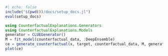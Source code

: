 ```julia
#| echo: false
include("$(pwd())/docs/setup_docs.jl")
eval(setup_docs)
```

```julia
using CounterfactualExplanations.Generators
using CounterfactualExplanations.Models
generator = CLUEGenerator()
M = fit_model(counterfactual_data, :DeepEnsemble)
ce = generate_counterfactual(x, target, counterfactual_data, M, generator, learning_rate = 0.7)
plot(ce)
```